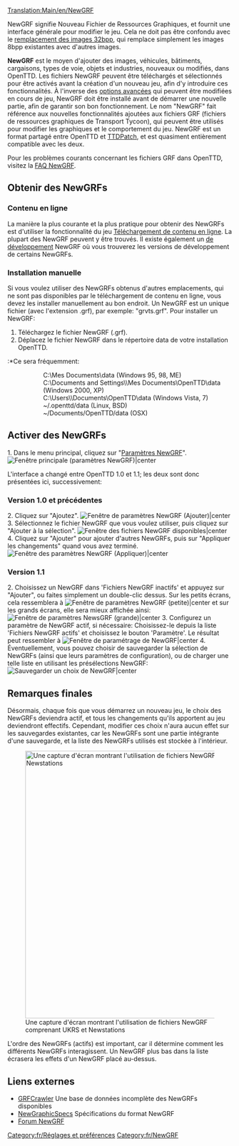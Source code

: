 [[Translation:Main/en/NewGRF]]{{en/-}}{{fr/Table des matières}}

NewGRF signifie Nouveau Fichier de Ressources Graphiques, et fournit une interface générale pour modifier le jeu. Cela ne doit pas être confondu avec le [[Main/fr/Jeu avec des graphiques 32bpp|remplacement des images 32bpp]], qui remplace simplement les images 8bpp existantes avec d'autres images.

'''NewGRF''' est le moyen d'ajouter des images, véhicules, bâtiments, cargaisons, types de voie, objets et industries, nouveaux ou modifiés, dans OpenTTD. Les fichiers NewGRF peuvent être téléchargés et sélectionnés pour être activés avant la création d'un nouveau jeu, afin d'y introduire ces fonctionnalités. À l'inverse des [[Main/fr/Options avancées|options avancées]] qui peuvent être modifiées en cours de jeu, NewGRF doit être installé avant de démarrer une nouvelle partie, afin de garantir son bon fonctionnement. Le nom "NewGRF" fait référence aux nouvelles fonctionnalités ajoutées aux fichiers GRF (fichiers de ressources graphiques de Transport Tycoon), qui peuvent être utilisés pour modifier les graphiques et le comportement du jeu. NewGRF est un format partagé entre OpenTTD et [[Main/fr/TTDPatch|TTDPatch]], et est quasiment entièrement compatible avec les deux.

Pour les problèmes courants concernant les fichiers GRF dans OpenTTD, visitez la [[Main/fr/FAQ NewGRF|FAQ NewGRF]].

==Obtenir des NewGRFs==
=== Contenu en ligne ===
La manière la plus courante et la plus pratique pour obtenir des NewGRFs est d'utiliser la fonctionnalité du jeu [[Main/fr/Contenu En-ligne|Téléchargement de contenu en ligne]]. La plupart des NewGRF peuvent y être trouvés. Il existe également un [http://www.tt-forums.net/viewforum.php?f=26|forum de développement] NewGRF où vous trouverez les versions de développement de certains NewGRFs.

=== Installation manuelle ===
Si vous voulez utiliser des NewGRFs obtenus d'autres emplacements, qui ne sont pas disponibles par le téléchargement de contenu en ligne, vous devez les installer manuellement au bon endroit. Un NewGRF est un unique fichier (avec l'extension .grf), par exemple: "grvts.grf". Pour installer un NewGRF:
#Téléchargez le fichier NewGRF (.grf).
#Déplacez le fichier NewGRF dans le répertoire data de votre installation OpenTTD.
:*Ce sera fréquemment:
::C:\Mes Documents\data (Windows 95, 98, ME)
::C:\Documents and Settings\<nom_utilisateur>\Mes Documents\OpenTTD\data (Windows 2000, XP)
::C:\Users\<username>\Documents\OpenTTD\data (Windows Vista, 7)
::~/.openttd/data (Linux, BSD)
::~/Documents/OpenTTD/data (OSX)

==Activer des NewGRFs==
1.   Dans le menu principal, cliquez sur "[[Main/fr/NewGRF|Paramètres NewGRF]]".
[[File:en/Main window (NewGRF Settings).png|Fenêtre principale (paramètres NewGRF)|center]]

L'interface a changé entre OpenTTD 1.0 et 1.1; les deux sont donc présentées ici, successivement:
=== Version 1.0 et précédentes ===
2.   Cliquez sur "Ajoutez".
[[File:en/NewGRF settings window (Add).png|Fenêtre de paramètres NewGRF (Ajouter)|center]]
3.   Sélectionnez le fichier NewGRF que vous voulez utiliser, puis cliquez sur "Ajouter à la sélection".
[[File:en/Available NewGRF files window.png|Fenêtre des fichiers NewGRF disponibles|center]]
4.   Cliquez sur "Ajouter" pour ajouter d'autres NewGRFs, puis sur "Appliquer les changements" quand vous avez terminé.
[[File:en/NewGRF settings window (Apply).png|Fenêtre des paramètres NewGRF (Appliquer)|center]]

=== Version 1.1 ===
2.   Choisissez un NewGRF dans 'Fichiers NewGRF inactifs' et appuyez sur "Ajouter", ou faites simplement un double-clic dessus. Sur les petits écrans, cela ressemblera à
[[File:en/newgrf addnew.png|Fenêtre de paramètres NewGRF (petite)|center]]
et sur les grands écrans, elle sera mieux affichée ainsi:
[[File:en/newgrf config big.png|Fenêtre de paramètres NewsGRF (grande)|center]]
3.   Configurez un paramètre de NewGRF actif, si nécessaire: Choisissez-le depuis la liste 'Fichiers NewGRF actifs' et choisissez le bouton 'Paramètre'. Le résultat peut ressembler à
[[File:en/newgrf parameter.png|Fenêtre de paramétrage de NewGRF|center]]
4.   Éventuellement, vous pouvez choisir de sauvegarder la sélection de NewGRFs (ainsi que leurs paramètres de configuration), ou de charger une telle liste en utilisant les présélections NewGRF:
[[File:en/newgrf preset.png|Sauvegarder un choix de NewGRF|center]]

==Remarques finales==
Désormais, chaque fois que vous démarrez un nouveau jeu, le choix des NewGRFs deviendra actif, et tous les changements qu'ils apportent au jeu deviendront effectifs. Cependant, modifier ces choix n'aura aucun effet sur les sauvegardes existantes, car les NewGRFs sont une partie intégrante d'une sauvegarde, et la liste des NewGRFs utilisés est stockée à l'intérieur.

[[File:en/Newgrfexampless.png|thumb|600px|center|Une capture d'écran montrant l'utilisation de fichiers NewGRF comprenant UKRS et Newstations]]

L'ordre des NewGRFs (actifs) est important, car il détermine comment les différents NewGRFs interagissent. Un NewGRF plus bas dans la liste écrasera les effets d'un NewGRF placé au-dessus.

== Liens externes ==

* [http://grfcrawler.tt-forums.net/ GRFCrawler] Une base de données incomplète des NewGRFs disponibles
* [http://wiki.ttdpatch.net/tiki-index.php?page=NewGraphicsSpecs NewGraphicSpecs] Spécifications du format NewGRF
* [http://www.tt-forums.net/viewforum.php?f=66 Forum NewGRF]

{{fr/Navbox NewGRF}}

[[Category:fr/Réglages et préférences]]
[[Category:fr/NewGRF]]